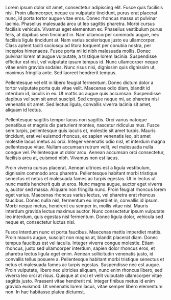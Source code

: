 Lorem ipsum dolor sit amet, consectetur adipiscing elit. Fusce quis facilisis nisl. Proin ullamcorper, neque eu vulputate tincidunt, purus erat placerat nunc, id porta tortor augue vitae eros. Donec rhoncus massa ut pulvinar lacinia. Phasellus malesuada arcu ut leo sagittis pharetra. Morbi cursus facilisis vehicula. Vivamus eget elementum ex. Phasellus vestibulum purus felis, at dapibus sem tincidunt in. Nam ullamcorper commodo augue, nec facilisis ligula tincidunt at. Nam varius scelerisque justo eu ullamcorper. Class aptent taciti sociosqu ad litora torquent per conubia nostra, per inceptos himenaeos. Fusce porta mi id nibh malesuada mollis. Donec pulvinar lorem at augue vulputate, a tristique lorem lacinia. Suspendisse efficitur est nisl, vel vulputate ipsum tempus id. Nunc ullamcorper neque vitae enim gravida sodales. Nunc risus nisi, dignissim quis dignissim ut, maximus fringilla ante. Sed laoreet hendrerit tempus.

Pellentesque vel elit in libero feugiat fermentum. Donec dictum dolor a tortor vulputate porta quis vitae velit. Maecenas odio diam, blandit id interdum id, iaculis in ex. Ut mattis ac augue quis accumsan. Suspendisse dapibus vel sem sit amet suscipit. Sed congue neque mi, ac pharetra nisi venenatis sit amet. Sed lectus ligula, convallis viverra lacinia sit amet, aliquam id lectus.

Pellentesque sagittis tempor lacus non sagittis. Orci varius natoque penatibus et magnis dis parturient montes, nascetur ridiculus mus. Fusce sem turpis, pellentesque quis iaculis et, molestie sit amet turpis. Mauris tincidunt, erat vel euismod rhoncus, ex sapien venenatis leo, sit amet molestie lacus metus ac orci. Integer venenatis odio nisl, et interdum magna pellentesque vitae. Nullam accumsan rutrum velit, vel malesuada nulla congue vel. Pellentesque ut dolor arcu. Aenean accumsan orci consectetur, facilisis arcu at, euismod nibh. Vivamus non est lacus.

Proin viverra cursus placerat. Aenean ultrices est a ligula vestibulum, dignissim commodo arcu pharetra. Pellentesque habitant morbi tristique senectus et netus et malesuada fames ac turpis egestas. Ut in lectus ut nunc mattis hendrerit quis ut eros. Nunc magna augue, auctor eget viverra a, auctor sed massa. Aliquam non fringilla nunc. Proin feugiat rhoncus lorem eget varius. Maecenas rhoncus varius lectus, vel pharetra erat rhoncus faucibus. Donec nulla nisl, fermentum eu imperdiet in, convallis id ipsum. Morbi neque metus, hendrerit eu semper in, mollis vitae nisi. Mauris interdum gravida lectus maximus auctor. Nunc consectetur ipsum vulputate leo interdum, quis egestas nisl fermentum. Donec ligula dolor, vehicula sed neque et, consectetur luctus nisi.

Fusce interdum nunc et porta faucibus. Maecenas mattis imperdiet mattis. Proin mauris augue, suscipit non magna at, blandit placerat diam. Donec tempus faucibus est vel iaculis. Integer viverra congue molestie. Etiam rhoncus, justo sed ullamcorper interdum, sapien dolor rhoncus eros, et pharetra lectus ligula eget enim. Aenean sollicitudin venenatis justo, id convallis tellus posuere a. Pellentesque habitant morbi tristique senectus et netus et malesuada fames ac turpis egestas. Suspendisse nec est augue. Proin vulputate, libero nec ultricies aliquam, nunc enim rhoncus libero, sed viverra leo orci at risus. Quisque at orci et velit vulputate ullamcorper vitae sagittis justo. Praesent vitae hendrerit mi. Integer finibus metus id enim gravida euismod. Ut venenatis lorem lacus, vitae semper libero elementum non. In hac habitasse platea dictumst.